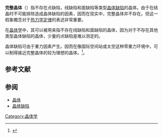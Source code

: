 '''完整晶体'''（{{lang-en|Perfect crystal}}）指不存在点缺陷，线缺陷和面缺陷等类型[[晶体缺陷|晶体缺陷]]的晶体。由于在结晶时不可能排除造成晶体缺陷的因素，因而在现实中，完整晶体并不存在。但这一假象概念对于[[热力学定律|热力学定律]]的表述非常重要。

在[[晶体学|晶体学]]中，其可以被用来指不存在线缺陷和面缺陷的晶体，因为对于不存在其他类型晶体缺陷的晶体，少量的点缺陷是难以测定的。

晶体缺陷可由于重力因素产生。因而在像国际空间站或太空这种零重力环境中，可以制得接近完整晶体的较为理想的晶体。<ref>{{Cite web |url=http://www.newscientist.com/article/dn12467-magnetic-gravity-trick-grows-perfect-crystals.html |title=Magnetic gravity trick grows perfect crystals |accessdate=2014-01-27 |archive-date=2014-02-02 |archive-url=https://web.archive.org/web/20140202150116/http://www.newscientist.com/article/dn12467-magnetic-gravity-trick-grows-perfect-crystals.html |dead-url=no }}</ref>。

==参考文献==
{{reflist}}

==参阅==

* [[晶体|晶体]]
* [[晶体缺陷|晶体缺陷]]

[[Category:晶体学|Category:晶体学]]
{{物理学小作品}}